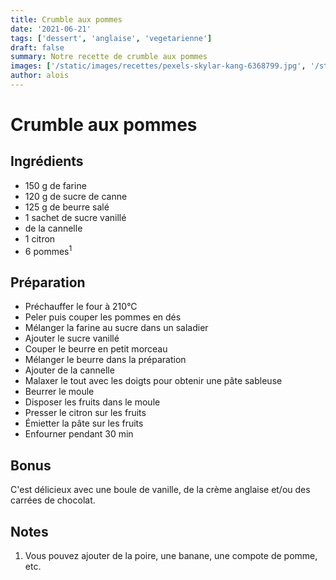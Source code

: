 ```yaml
---
title: Crumble aux pommes
date: '2021-06-21'
tags: ['dessert', 'anglaise', 'vegetarienne']
draft: false
summary: Notre recette de crumble aux pommes
images: ['/static/images/recettes/pexels-skylar-kang-6368799.jpg', '/static/images/apple.mp4']
author: alois
---
```


# Crumble aux pommes

<Pexels
  src="/static/images/recettes/pexels-skylar-kang-6368799.jpg"
  srcurl="https://www.pexels.com/photo/board-with-slices-of-fresh-apples-and-knife-near-window-6368799/"
  author="Skylar Kang"
  authorurl="https://www.pexels.com/@skylar-kang"
  alt="pommes"
/>

## Ingrédients

- 150 g de farine
- 120 g de sucre de canne
- 125 g de beurre salé
- 1 sachet de sucre vanillé
- de la cannelle
- 1 citron
- 6 pommes<sup>1</sup>

## Préparation

- Préchauffer le four à 210°C
- Peler puis couper les pommes en dés
- Mélanger la farine au sucre dans un saladier
- Ajouter le sucre vanillé
- Couper le beurre en petit morceau
- Mélanger le beurre dans la préparation
- Ajouter de la cannelle
- Malaxer le tout avec les doigts pour obtenir une pâte sableuse
- Beurrer le moule
- Disposer les fruits dans le moule
- Presser le citron sur les fruits
- Émietter la pâte sur les fruits
- Enfourner pendant 30 min

## Bonus

C'est délicieux avec une boule de vanille, de la crème anglaise et/ou des carrées de chocolat.

## Notes

1. Vous pouvez ajouter de la poire, une banane, une compote de pomme, etc.
